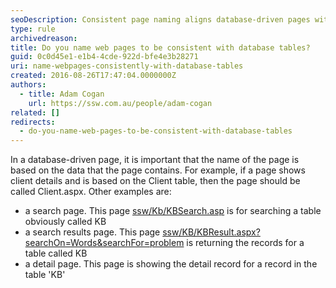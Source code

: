 ```yaml
---
seoDescription: Consistent page naming aligns database-driven pages with their corresponding data tables, enhancing user experience and search engine optimization.
type: rule
archivedreason:
title: Do you name web pages to be consistent with database tables?
guid: 0c0d45e1-e1b4-4cde-922d-bfe4e3b28271
uri: name-webpages-consistently-with-database-tables
created: 2016-08-26T17:47:04.0000000Z
authors:
  - title: Adam Cogan
    url: https://ssw.com.au/people/adam-cogan
related: []
redirects:
  - do-you-name-web-pages-to-be-consistent-with-database-tables
---
```


In a database-driven page, it is important that the name of the page is based on the data that the page contains. For example, if a page shows client details and is based on the Client table, then the page should be called Client.aspx.
Other examples are:
- a search page. This page [ssw/Kb/KBSearch.asp](https://www.ssw.com.au/ssw/KB/KBSearch.aspx) is for searching a table obviously called KB
- a search results page. This page [ssw/KB/KBResult.aspx?searchOn=Words&searchFor=problem](https://www.ssw.com.au/ssw/KB/KBResult.aspx?searchOn=Words&searchFor=problem) is returning the records for a table called KB
- a detail page. This page is showing the detail record for a record in the table 'KB'
